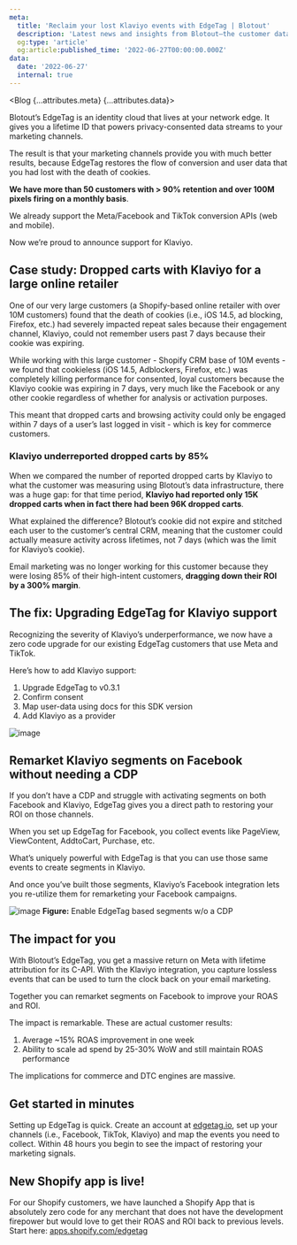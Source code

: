 ```yaml
---
meta:
  title: 'Reclaim your lost Klaviyo events with EdgeTag | Blotout'
  description: 'Latest news and insights from Blotout—the customer data platform reimagined for the trusted enterprise.'
  og:type: 'article'
  og:article:published_time: '2022-06-27T00:00:00.000Z'
data:
  date: '2022-06-27'
  internal: true
---
```




<Blog {...attributes.meta} {...attributes.data}>

Blotout’s EdgeTag is an identity cloud that lives at your network edge. It gives you a lifetime ID that powers privacy-consented data streams to your marketing channels.

The result is that your marketing channels provide you with much better results, because EdgeTag restores the flow of conversion and user data that you had lost with the death of cookies.

**We have more than 50 customers with > 90% retention and over 100M pixels firing on a monthly basis**.

We already support the Meta/Facebook and TikTok conversion APIs (web and mobile).

Now we’re proud to announce support for Klaviyo.

## Case study: Dropped carts with Klaviyo for a large online retailer

One of our very large customers (a Shopify-based online retailer with over 10M customers) found that the death of cookies (i.e., iOS 14.5, ad blocking, Firefox, etc.) had severely impacted repeat sales because their engagement channel, Klaviyo, could not remember users past 7 days because their cookie was expiring.

While working with this large customer - Shopify CRM base of 10M events - we found that cookieless (iOS 14.5, Adblockers, Firefox, etc.) was completely killing performance for consented, loyal customers because the Klaviyo cookie was expiring in 7 days, very much like the Facebook or any other cookie regardless of whether for analysis or activation purposes.

This meant that dropped carts and browsing activity could only be engaged within 7 days of a user’s last logged in visit - which is key for commerce customers.

### Klaviyo underreported dropped carts by 85%

When we compared the number of reported dropped carts by Klaviyo to what the customer was measuring using Blotout’s data infrastructure, there was a huge gap: for that time period, **Klaviyo had reported only 15K dropped carts when in fact there had been 96K dropped carts**.

What explained the difference? Blotout’s cookie did not expire and stitched each user to the customer’s central CRM, meaning that the customer could actually measure activity across lifetimes, not 7 days (which was the limit for Klaviyo’s cookie).

Email marketing was no longer working for this customer because they were losing 85% of their high-intent customers, **dragging down their ROI by a 300% margin**.

## The fix: Upgrading EdgeTag for Klaviyo support

Recognizing the severity of Klaviyo’s underperformance, we now have a zero code upgrade for our existing EdgeTag customers that use Meta and TikTok.

Here’s how to add Klaviyo support:

1. Upgrade EdgeTag to v0.3.1
2. Confirm consent
3. Map user-data using docs for this SDK version
4. Add Klaviyo as a provider

![image](/img/blog/klaviyo-support-edgetag/image1.png)

## Remarket Klaviyo segments on Facebook without needing a CDP

If you don’t have a CDP and struggle with activating segments on both Facebook and Klaviyo, EdgeTag gives you a direct path to restoring your ROI on those channels.

When you set up EdgeTag for Facebook, you collect events like PageView, ViewContent, AddtoCart, Purchase, etc.

What’s uniquely powerful with EdgeTag is that you can use those same events to create segments in Klaviyo.

And once you’ve built those segments, Klaviyo’s Facebook integration lets you re-utilize them for remarketing your Facebook campaigns.

![image](/img/blog/klaviyo-support-edgetag/image2.png)
<span className='caption'>**Figure:** Enable EdgeTag based segments w/o a CDP</span>

## The impact for you

With Blotout’s EdgeTag, you get a massive return on Meta with lifetime attribution for its C-API. With the Klaviyo integration, you capture lossless events that can be used to turn the clock back on your email marketing.

Together you can remarket segments on Facebook to improve your ROAS and ROI.

The impact is remarkable. These are actual customer results:

1. Average ~15% ROAS improvement in one week
2. Ability to scale ad spend by 25-30% WoW and still maintain ROAS performance

The implications for commerce and DTC engines are massive.

## Get started in minutes

Setting up EdgeTag is quick. Create an account at [edgetag.io](https://edgetag.io), set up your channels (i.e., Facebook, TikTok, Klaviyo) and map the events you need to collect. Within 48 hours you begin to see the impact of restoring your marketing signals.

## New Shopify app is live!

For our Shopify customers, we have launched a Shopify App that is absolutely zero code for any merchant that does not have the development firepower but would love to get their ROAS and ROI back to previous levels. Start here: [apps.shopify.com/edgetag](https://apps.shopify.com/edgetag)

</Blog>
